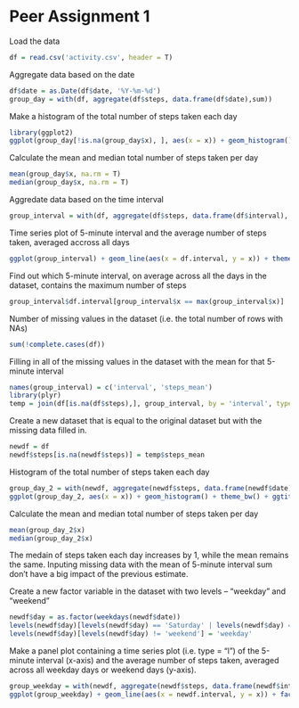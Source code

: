 Peer Assignment 1
========================================================
Load the data

```r
df = read.csv('activity.csv', header = T)
```

Aggregate data based on the date

```r
df$date = as.Date(df$date, '%Y-%m-%d')
group_day = with(df, aggregate(df$steps, data.frame(df$date),sum))
```

Make a histogram of the total number of steps taken each day 

```r
library(ggplot2)
ggplot(group_day[!is.na(group_day$x), ], aes(x = x)) + geom_histogram() + theme_bw() + ggtitle("Histogram of Total Steps Taken Each Day") + labs(x = 'Steps Taken Each Day')
```

Calculate the mean and median total number of steps taken per day

```r
mean(group_day$x, na.rm = T)
median(group_day$x, na.rm = T)
```

Aggredate data based on the time interval

```r
group_interval = with(df, aggregate(df$steps, data.frame(df$interval), function(x) mean(x,na.rm = T)))
```

Time series plot of 5-minute interval and the average number of steps taken, averaged accross all days

```r
ggplot(group_interval) + geom_line(aes(x = df.interval, y = x)) + theme_bw() + ggtitle("Time Series Plot of 5-Minute Interval") + labs(x = '5-Minute Interval', y = 'Average Accross All Days')
```

Find out which 5-minute interval, on average across all the days in the dataset, contains the maximum number of steps
```r
group_interval$df.interval[group_interval$x == max(group_interval$x)]
```

Number of missing values in the dataset (i.e. the total number of rows with NAs)

```r
sum(!complete.cases(df))
```

Filling in all of the missing values in the dataset with the mean for that 5-minute interval
```r
names(group_interval) = c('interval', 'steps_mean')  
library(plyr)
temp = join(df[is.na(df$steps),], group_interval, by = 'interval', type = 'left')

```

Create a new dataset that is equal to the original dataset but with the missing data filled in.
```r
newdf = df
newdf$steps[is.na(newdf$steps)] = temp$steps_mean
```

Histogram of the total number of steps taken each day
```r
group_day_2 = with(newdf, aggregate(newdf$steps, data.frame(newdf$date),sum))
ggplot(group_day_2, aes(x = x)) + geom_histogram() + theme_bw() + ggtitle("Histogram of Total Steps Taken Each Day") + labs(x = 'Steps Taken Each Day')
```

Calculate the mean and median total number of steps taken per day
```r
mean(group_day_2$x)
median(group_day_2$x)
```

The medain of steps taken each day increases by 1, while the mean remains the same. Inputing missing data with the mean of 5-minute interval sum don't have a big impact of the previous estimate. 

Create a new factor variable in the dataset with two levels – “weekday” and “weekend”
```r
newdf$day = as.factor(weekdays(newdf$date))
levels(newdf$day)[levels(newdf$day) == 'Saturday' | levels(newdf$day) == 'Sunday'] = "weekend"
levels(newdf$day)[levels(newdf$day) != 'weekend'] = 'weekday'
```

Make a panel plot containing a time series plot (i.e. type = "l") of the 5-minute interval (x-axis) and the average number of steps taken, averaged across all weekday days or weekend days (y-axis). 
```r
group_weekday = with(newdf, aggregate(newdf$steps, data.frame(newdf$interval, newdf$day),sum))
ggplot(group_weekday) + geom_line(aes(x = newdf.interval, y = x)) + facet_grid(.~newdf.day)+ theme_bw() + ggtitle("Time Series Plot of 5-Minute Interval (weekday/weekend)") + labs(x = '5-Minute Interval', y = 'Average Number of Steps Accross All Days')
```






